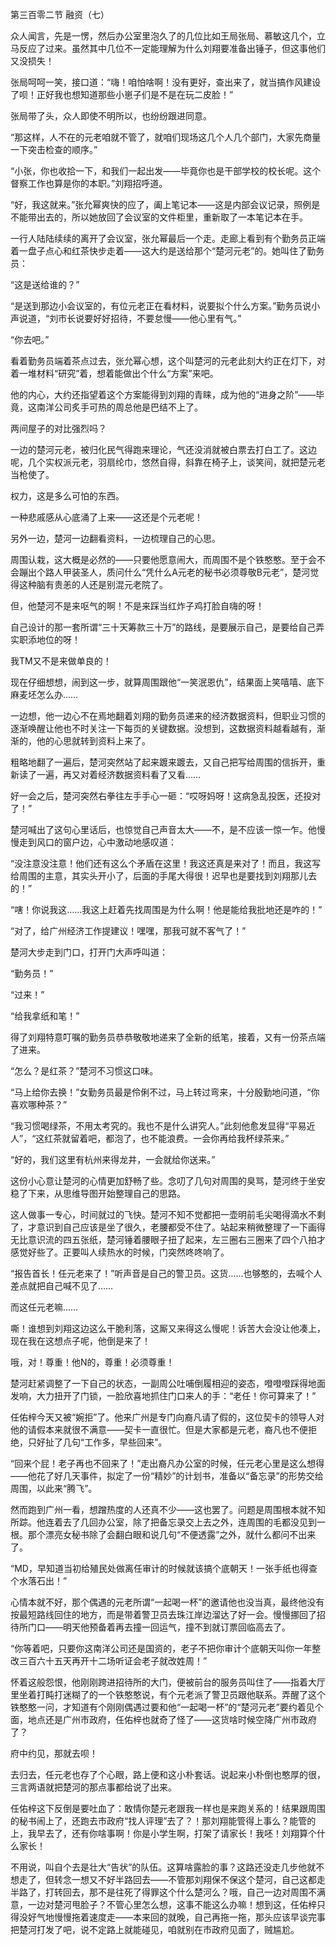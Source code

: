 

第三百零二节 融资（七）

众人闻言，先是一愣，然后办公室里泡久了的几位比如王局张局、慕敏这几个，立马反应了过来。虽然其中几位不一定能理解为什么刘翔要准备出锤子，但这事他们又没损失！

张局呵呵一笑，接口道：“嗨！咱怕啥啊！没有更好，查出来了，就当搞作风建设了呗！正好我也想知道那些小崽子们是不是在玩二皮脸！”

张局带了头，众人即使不明所以，也纷纷跟进同意。

“那这样，人不在的元老咱就不管了，就咱们现场这几个人几个部门，大家先商量一下突击检查的顺序。”

“小张，你也收拾一下，和我们一起出发――毕竟你也是干部学校的校长呢。这个督察工作也算是你的本职。”刘翔招呼道。

“好，我这就来。”张允幂爽快的应了，阖上笔记本――这是内部会议记录，照例是不能带出去的，所以她放回了会议室的文件柜里，重新取了一本笔记本在手。

一行人陆陆续续的离开了会议室，张允幂最后一个走。走廊上看到有个勤务员正端着一盘子点心和红茶快步走着――这大约是送给那个“楚河元老”的。她叫住了勤务员：

“这是送给谁的？”

“是送到那边小会议室的，有位元老正在看材料，说要拟个什么方案。”勤务员说小声说道，“刘市长说要好好招待，不要怠慢――他心里有气。”

“你去吧。”

看着勤务员端着茶点过去，张允幂心想，这个叫楚河的元老此刻大约正在灯下，对着一堆材料“研究”着，想着能做出个什么“方案”来吧。

他的内心，大约还指望着这个方案能得到刘翔的青睐，成为他的“进身之阶”――毕竟，这南洋公司炙手可热的周总他是巴结不上了。

两间屋子的对比强烈吗？

一边的楚河元老，被归化民气得跑来理论，气还没消就被白票去打白工了。这边呢，几个实权派元老，羽扇纶巾，悠然自得，斜靠在椅子上，谈笑间，就把楚元老当枪使了。

权力，这是多么可怕的东西。

一种悲戚感从心底涌了上来――这还是个元老呢！

另外一边，楚河一边翻看资料，一边梳理自己的心思。

周围认栽，这大概是必然的——只要他愿意闹大，而周围不是个铁憨憨。至于会不会蹦出个路人甲装圣人，质问什么“凭什么A元老的秘书必须尊敬B元老”，楚河觉得这种脑有贵恙的人还是别混元老院了。

但，他楚河不是来呕气的啊！不是来踩当红炸子鸡打脸自嗨的呀！

自己设计的那一套所谓“三十天筹款三十万”的路线，是要展示自己，是要给自己弄实职添地位的呀！

我TM又不是来做单良的！

现在仔细想想，闹到这一步，就算周围跟他“一笑泯恩仇”，结果面上笑嘻嘻、底下麻麦坯怎么办……

一边想，他一边心不在焉地翻着刘翔的勤务员递来的经济数据资料，但职业习惯的逐渐唤醒让他也不时关注一下每页的关键数据。没想到，这数据资料越看越有，渐渐的，他的心思就转到资料上来了。

粗略地翻了一遍后，楚河突然站了起来踱来踱去，又自己把写给周围的信拆开，重新读了一遍，再又对着经济数据资料看了又看……

好一会之后，楚河突然右拳往左手手心一砸：“哎呀妈呀！这病急乱投医，还投对了！”

楚河喊出了这句心里话后，也惊觉自己声音太大――不，是不应该一惊一乍。他慢慢走到风口的窗户边，心中激动地感叹道：

“没注意没注意！他们还有这么个矛盾在这里！我这还真是来对了！而且，我这写给周围的主意，其实头开小了，后面的手尾大得很！迟早也是要找到刘翔那儿去的！”

“嗐！你说我这……我这上赶着先找周围是为什么啊！他是能给我批地还是咋的！”

“对了，给广州经济工作提建议！嘿嘿，那我可就不客气了！”

楚河大步走到门口，打开门大声呼叫道：

“勤务员！”

“过来！”

“给我拿纸和笔！”

得了刘翔特意叮嘱的勤务员恭恭敬敬地递来了全新的纸笔，接着，又有一份茶点端了进来。

“怎么？是红茶？”楚河不习惯这口味。

“马上给你去换！”女勤务员最是伶俐不过，马上转过弯来，十分殷勤地问道，“你喜欢哪种茶？”

“我习惯喝绿茶，不用太考究的。我也不是什么讲究人。”此刻他愈发显得“平易近人”，“这红茶就留着吧，都泡了，也不能浪费。一会你再给我杯绿茶来。”

“好的，我们这里有杭州来得龙井，一会就给你送来。”

这份小心意让楚河的心情更加舒畅了些。念叨了几句对周围的臭骂，楚河终于坐安稳了下来，从思维导图开始整理自己的思路。

这人做事一专心，时间就过的飞快。楚河不知不觉都把一壶明前毛尖喝得滴水不剩了，才意识到自己应该是坐了很久，老腰都受不住了。站起来稍微整理了一下画得无比意识流的四五张纸，楚河锤着腰眼子扭了起来，左三圈右三圈来了四个八拍才感觉好些了。正要叫人续热水的时候，门突然咚咚响了。

“报告首长！任元老来了！”听声音是自己的警卫员。这货……也够憨的，去喊个人差点就把自己喊不见了……

而这任元老嘛……

嘶！谁想到刘翔这边这么干脆利落，这厮又来得这么慢呢！诉苦大会没让他凑上，现在我在这想点子呢，他倒是来了！

哦，对！尊重！他N的，尊重！必须尊重！

楚河赶紧调整了一下自己的状态，一副周公吐哺倒履相迎的姿态，噔噔噔踩得地面发响，大力扭开了门锁，一脸欣喜地抓住门口来人的手：“老任！你可算来了！”

任佑梓今天又被“婉拒”了。他来广州是专门向裔凡请了假的，这位契卡的领导人对他的请假本来就很不满意――契卡一直很忙。但是大家都是元老，裔凡也不便拒绝，只好扯了几句“工作多，早些回来”。

“回来个屁！老子再也不回来了！”走出裔凡办公室的时候，任元老心里是这么想得――他花了好几天事件，拟定了一份“精妙”的计划书，准备以“备忘录”的形势交给周围，以此来“腾飞”。

然而跑到广州一看，想蹭热度的人还真不少――这也罢了。问题是周围根本就不知所踪。他连着去了几回办公室，除了把备忘录交上去之外，连周围的毛都没见到一根。那个漂亮女秘书除了会翻白眼和说几句“不便透露”之外，就什么都问不出来了。

“MD，早知道当初给殖民处做离任审计的时候就该搞个底朝天！一张手纸也得查个水落石出！”

心情本就不好，那个偶遇的元老所谓“一起喝一杯”的邀请他也没当真，最终他没有按最短路线回住的地方，而是带着警卫员去珠江岸边溜达了好一会。慢慢挪回了招待所门口――明天他预备着再去撞一回运气，撞不到就订票回临高去了。

“你等着吧，只要你这南洋公司还是国资的，老子不把你审计个底朝天叫你一年整改三百六十五天再开十二场听证会老子就改姓周！”

怀着这般怨恨，他刚刚跨进招待所的大门，便被前台的服务员叫住了――指着大厅里坐着打盹打迷糊了的一个铁憨憨说，有个元老派了警卫员跟他联系。弄醒了这个铁憨憨一问，才知道有个刚刚偶遇过要和他“一起喝一杯”的“楚河元老”要约着见个面，地点还是广州市政府，任佑梓也就奇了怪了――这货啥时候空降广州市政府了？

府中约见，那就去呗！

去归去，任元老也存了个心眼，路上便和这小朴套话。说起来小朴倒也憨厚的很，三言两语就把楚河的那点事都给说了出来。

任佑梓这下反倒是要吐血了：敢情你楚元老跟我一样也是来跑关系的！结果跟周围的秘书闹上了，还跑去市政府“找人评理”去了？！那刘翔能管得上事么？能管的上，我早去了，还有你啥事啊！你是小学生啊，打架了请家长！我呸！刘翔算个什么家长！

不用说，叫自个去是壮大“告状”的队伍。这算啥露脸的事？这路还没走几步他就不想走了，但转念一想又不好半路回去――不管那刘翔保不保这个楚河，自己这都走半路了，打转回去，那不是往死了得罪这个什么楚河么？哦，自己一边对周围不满意，一边对楚河甩脸子？不管心里怎么想，这事不能这么办嘛！想到这，任佑梓只得没好气地慢慢拖着速度走――本来回的就晚，自己再拖一拖，那头应该早谈完事把楚河打发了吧，说不定路上就能碰见，咱就别在市政府见面了，贼尴尬。

